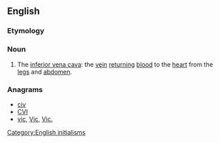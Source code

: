 ==English==
{{wikipedia|inferior vena cava}}

===Etymology===
{{initialism of|inferior vena cava|lang=en}}

===Noun===
{{en-noun}}

# {{lb|en|anatomy}} The [[inferior vena cava]]: the [[vein]] [[return]]ing [[blood]] to the [[heart]] from the [[legs]] and [[abdomen]].

===Anagrams===
* [[civ#English|civ]]
* [[CVI#English|CVI]]
* [[vic#English|vic]], [[Vic#English|Vic]], [[Vic.#English|Vic.]]

[[Category:English initialisms]]